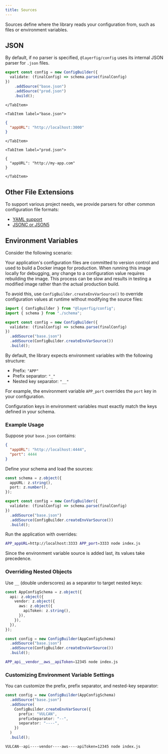 ```yaml
---
title: Sources
---
```



Sources define where the library reads your configuration from, such as files or environment variables.

## JSON

By default, if no parser is specified, `@layerfig/config` uses its internal JSON parser for `.json` files.

<Tabs>
    <TabItem label="config.ts">

```ts
export const config = new ConfigBuilder({
  validate: (finalConfig) => schema.parse(finalConfig)
})
    .addSource("base.json")
    .addSource("prod.json")
    .build();
```

    </TabItem>

    <TabItem label="base.json">

```json
{
  "appURL": "http://localhost:3000"
}
```

    </TabItem>

    <TabItem label="prod.json">

```jsonc
{
  "appURL": "http://my-app.com"
}
```

    </TabItem>
</Tabs>

## Other File Extensions

To support various project needs, we provide parsers for other common configuration file formats:

- [YAML support](/parsers/yaml/)
- [JSONC or JSON5](/parsers/json5/)



## Environment Variables

Consider the following scenario:

Your application's configuration files are committed to version control and used to build a Docker image for production. When running this image locally for debugging, any change to a configuration value requires rebuilding the image. This process can be slow and results in testing a modified image rather than the actual production build.

To avoid this, use `ConfigBuilder.createEnvVarSource()` to override configuration values at runtime without modifying the source files:

```ts {8}
import { ConfigBuilder } from "@layerfig/config";
import { schema } from "./schema";

export const config = new ConfigBuilder({
  validate: (finalConfig) => schema.parse(finalConfig)
})
  .addSource("base.json")
  .addSource(ConfigBuilder.createEnvVarSource())
  .build();
```

By default, the library expects environment variables with the following structure:

- Prefix: `"APP"`
- Prefix separator: `"_"`
- Nested key separator: `"__"`

For example, the environment variable `APP_port` overrides the `port` key in your configuration.

<Aside title="Important">
Configuration keys in environment variables must exactly match the keys defined in your schema.
</Aside>

### Example Usage

Suppose your `base.json` contains:

```json
{
  "appURL": "http://localhost:4444",
  "port": 4444
}
```

Define your schema and load the sources:

```ts
const schema = z.object({
  appURL: z.string(),
  port: z.number(),
});

export const config = new ConfigBuilder({
  validate: (finalConfig) => schema.parse(finalConfig)
})
  .addSource("base.json")
  .addSource(ConfigBuilder.createEnvVarSource())
  .build();
```

Run the application with overrides:

```bash
APP_appURL=http://localhost:3333 APP_port=3333 node index.js
```

Since the environment variable source is added last, its values take precedence.

### Overriding Nested Objects

Use `__` (double underscores) as a separator to target nested keys:

```ts
const AppConfigSchema = z.object({
  api: z.object({
    vendor: z.object({
      aws: z.object({
        apiToken: z.string(),
      }),
    }),
  }),
});

const config = new ConfigBuilder(AppConfigSchema)
  .addSource("base.json")
  .addSource(ConfigBuilder.createEnvVarSource())
  .build();
```

```bash
APP_api__vendor__aws__apiToken=12345 node index.js
```

### Customizing Environment Variable Settings

You can customize the prefix, prefix separator, and nested-key separator:

```ts
const config = new ConfigBuilder(AppConfigSchema)
  .addSource("base.json")
  .addSource(
    ConfigBuilder.createEnvVarSource({
      prefix: "VULCAN",
      prefixSeparator: "--",
      separator: "----",
    })
  )
  .build();
```

```bash
VULCAN--api----vendor----aws----apiToken=12345 node index.js
```
